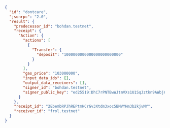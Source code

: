 ```json
{
  "id": "dontcare",
  "jsonrpc": "2.0",
  "result": {
    "predecessor_id": "bohdan.testnet",
    "receipt": {
      "Action": {
        "actions": [
          {
            "Transfer": {
              "deposit": "1000000000000000000000000"
            }
          }
        ],
        "gas_price": "103000000",
        "input_data_ids": [],
        "output_data_receivers": [],
        "signer_id": "bohdan.testnet",
        "signer_public_key": "ed25519:DhC7rPNTBwWJtmVXs1U1SqJztkn9AWbj6jCmQtkrg3TA"
      }
    },
    "receipt_id": "2EbembRPJhREPtmHCrGv3Xtdm3xoc5BMVYHm3b2kjvMY",
    "receiver_id": "frol.testnet"
  }
}
```
